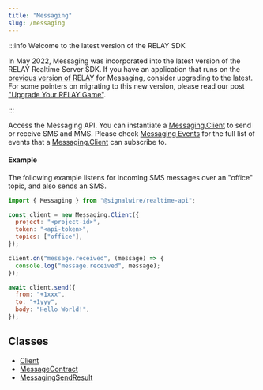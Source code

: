 ```yaml
---
title: "Messaging"
slug: /messaging
---
```


[client]: /sdks/realtime-sdk/v3/messaging/client
[messagecontract]: /sdks/realtime-sdk/v3/messaging/message-contract
[messaging-client-1]: /sdks/realtime-sdk/v3/messaging/client

[messagingsendresult]: /sdks/realtime-sdk/v3/messaging/messaging-sendresult
[previous-version-of-relay]: https://docs.signalwire.com/reference/relay-sdk-nodejs/v2/#relay-sdk-for-node-js
[upgrade-your-relay-game]: https://signalwire.com/blogs/developers/upgrade-your-relay-game
[messaging-client]: /sdks/realtime-sdk/v3/messaging/client#events

:::info Welcome to the latest version of the RELAY SDK

In May 2022, Messaging was incorporated into the latest version of the RELAY Realtime Server SDK. If you have an application that runs on the [previous version of RELAY][previous-version-of-relay] for Messaging, consider upgrading to the latest. For some pointers on migrating to this new version, please read our post ["Upgrade Your RELAY Game"][upgrade-your-relay-game].

:::

Access the Messaging API. You can instantiate a [Messaging.Client][messaging-client-1] to send or receive SMS and MMS. Please check [Messaging Events][messaging-client] for the full list of events that a [Messaging.Client][messaging-client-1] can subscribe to.

#### Example

The following example listens for incoming SMS messages over an "office" topic, and also sends an SMS.

```javascript
import { Messaging } from "@signalwire/realtime-api";

const client = new Messaging.Client({
  project: "<project-id>",
  token: "<api-token>",
  topics: ["office"],
});

client.on("message.received", (message) => {
  console.log("message.received", message);
});

await client.send({
  from: "+1xxx",
  to: "+1yyy",
  body: "Hello World!",
});
```

## Classes

- [Client][client]
- [MessageContract][messagecontract]
- [MessagingSendResult][messagingsendresult]
